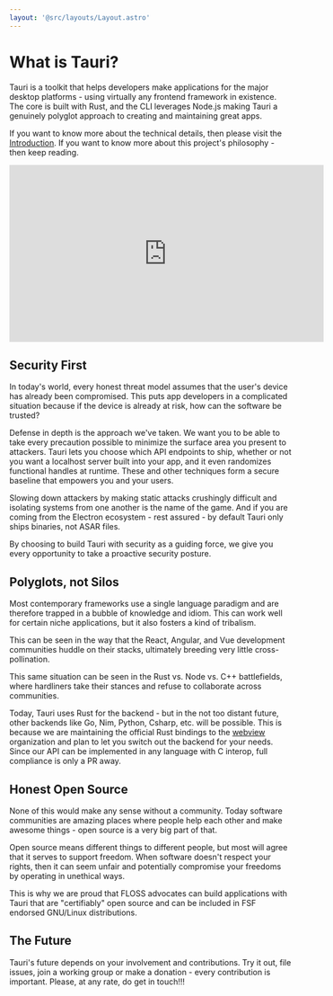 ```yaml
---
layout: '@src/layouts/Layout.astro'
---
```




# What is Tauri?

Tauri is a toolkit that helps developers make applications for the major desktop platforms - using virtually any frontend framework in existence. The core is built with Rust, and the CLI leverages Node.js making Tauri a genuinely polyglot approach to creating and maintaining great apps.

If you want to know more about the technical details, then please visit the [Introduction](/v1/guides/getting-started/setup). If you want to know more about this project's philosophy - then keep reading.

<div className="videowrapper">
  <iframe
    width="560"
    height="315"
    src="https://www.youtube-nocookie.com/embed/UxTJeEbZX-0"
    frameborder="0"
    allow="accelerometer; autoplay; encrypted-media; gyroscope; picture-in-picture"
    allowfullscreen
  ></iframe>
</div>

## Security First

In today's world, every honest threat model assumes that the user's device has already been compromised. This puts app developers in a complicated situation because if the device is already at risk, how can the software be trusted?

Defense in depth is the approach we've taken. We want you to be able to take every precaution possible to minimize the surface area you present to attackers. Tauri lets you choose which API endpoints to ship, whether or not you want a localhost server built into your app, and it even randomizes functional handles at runtime. These and other techniques form a secure baseline that empowers you and your users.

Slowing down attackers by making static attacks crushingly difficult and isolating systems from one another is the name of the game. And if you are coming from the Electron ecosystem - rest assured - by default Tauri only ships binaries, not ASAR files.

By choosing to build Tauri with security as a guiding force, we give you every opportunity to take a proactive security posture.

## Polyglots, not Silos

Most contemporary frameworks use a single language paradigm and are therefore trapped in a bubble of knowledge and idiom. This can work well for certain niche applications, but it also fosters a kind of tribalism.

This can be seen in the way that the React, Angular, and Vue development communities huddle on their stacks, ultimately breeding very little cross-pollination.

This same situation can be seen in the Rust vs. Node vs. C++ battlefields, where hardliners take their stances and refuse to collaborate across communities.

Today, Tauri uses Rust for the backend - but in the not too distant future, other backends like Go, Nim, Python, Csharp, etc. will be possible. This is because we are maintaining the official Rust bindings to the [webview](https://github.com/webview) organization and plan to let you switch out the backend for your needs. Since our API can be implemented in any language with C interop, full compliance is only a PR away.

## Honest Open Source

None of this would make any sense without a community. Today software communities are amazing places where people help each other and make awesome things - open source is a very big part of that.

Open source means different things to different people, but most will agree that it serves to support freedom. When software doesn't respect your rights, then it can seem unfair and potentially compromise your freedoms by operating in unethical ways.

This is why we are proud that FLOSS advocates can build applications with Tauri that are "certifiably" open source and can be included in FSF endorsed GNU/Linux distributions.

## The Future

Tauri's future depends on your involvement and contributions. Try it out, file issues, join a working group or make a donation - every contribution is important. Please, at any rate, do get in touch!!!
